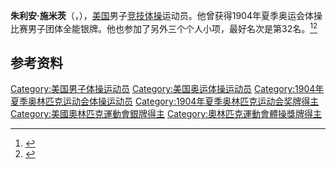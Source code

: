 {{NoteTA|G1=Sports}}
'''朱利安·施米茨'''（{{lang-en|Julian Schmitz}}，{{bd|1881年|9月15日|1943年|7月5日}}），[[美国|美国]]男子[[竞技体操|竞技体操]]运动员。他曾获得1904年夏季奥运会体操比赛男子团体全能银牌。他也参加了另外三个个人小项，最好名次是第32名。<ref>{{Cite web|title=Julian SCHMITZ|url=https://www.olympic.org/julian-schmitz|accessdate=2021-03-24|work=International Olympic Committee|archive-date=2017-12-01|archive-url=https://web.archive.org/web/20171201044935/https://www.olympic.org/Julian-Schmitz|dead-url=no}}</ref><ref>{{cite web |url=https://www.olympedia.org/athletes/31426 |title=Julian Schmitz |work=Olympedia |access-date=2021-01-05 |archive-date=2021-01-09 |archive-url=https://web.archive.org/web/20210109050458/https://www.olympedia.org/athletes/31426 |dead-url=no }}</ref>

== 参考资料 ==
{{reflist}}

{{Authority control}}
{{DEFAULTSORT:Schmitz, Julian}}
[[Category:美国男子体操运动员|Category:美国男子体操运动员]]
[[Category:美国奥运体操运动员|Category:美国奥运体操运动员]]
[[Category:1904年夏季奥林匹克运动会体操运动员|Category:1904年夏季奥林匹克运动会体操运动员]]
[[Category:1904年夏季奥林匹克运动会奖牌得主|Category:1904年夏季奥林匹克运动会奖牌得主]]
[[Category:美國奧林匹克運動會銀牌得主|Category:美國奧林匹克運動會銀牌得主]]
[[Category:奧林匹克運動會體操獎牌得主|Category:奧林匹克運動會體操獎牌得主]]